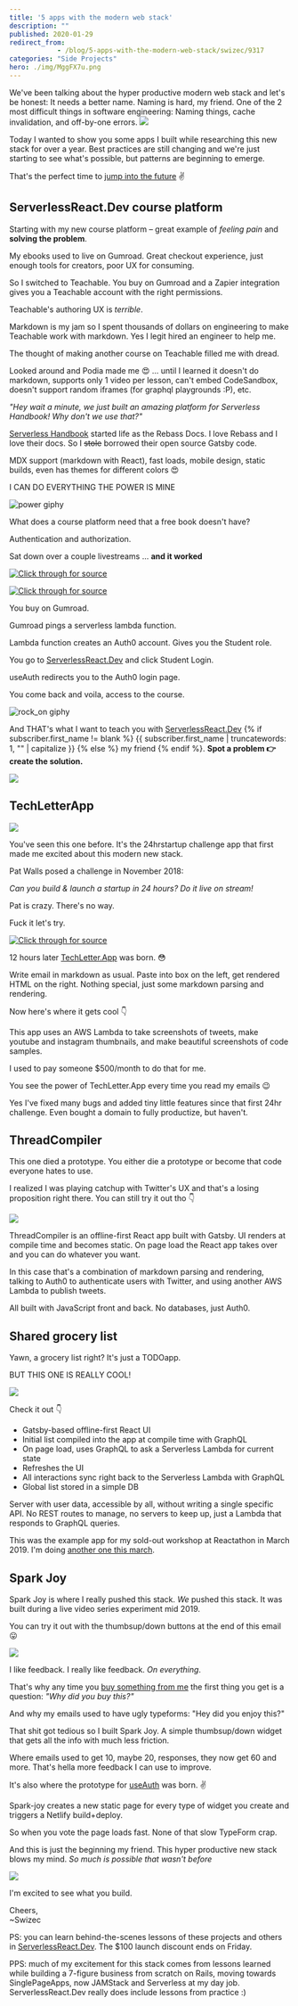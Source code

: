 ```yaml
---
title: '5 apps with the modern web stack'
description: ""
published: 2020-01-29
redirect_from: 
            - /blog/5-apps-with-the-modern-web-stack/swizec/9317
categories: "Side Projects"
hero: ./img/MggFX7u.png
---
```

We&#x27;ve been talking about the hyper productive modern web stack and let&#x27;s be honest: It needs a better name. Naming is hard, my friend. One of the 2 most difficult things in software engineering: Naming things, cache invalidation, and off-by-one errors. ![](./img/MggFX7u.png)



Today I wanted to show you some apps I built while researching this new stack for over a year. Best practices are still changing and we&#x27;re just starting to see what&#x27;s possible, but patterns are beginning to emerge.



That&#x27;s the perfect time to [jump into the future](https://serverlessreact.dev) ✌️



## ServerlessReact.Dev course platform



Starting with my new course platform – great example of _feeling pain_ and **solving the problem**.



My ebooks used to live on Gumroad. Great checkout experience, just enough tools for creators, poor UX for consuming.



So I switched to Teachable. You buy on Gumroad and a Zapier integration gives you a Teachable account with the right permissions.



Teachable&#x27;s authoring UX is _terrible_.



Markdown is my jam so I spent thousands of dollars on engineering to make Teachable work with markdown. Yes I legit hired an engineer to help me.



The thought of making another course on Teachable filled me with dread.



Looked around and Podia made me 😍 ... until I learned it doesn&#x27;t do markdown, supports only 1 video per lesson, can&#x27;t embed CodeSandbox, doesn&#x27;t support random iframes (for graphql playgrounds :P), etc.



_&quot;Hey wait a minute, we just built an amazing platform for Serverless Handbook! Why don&#x27;t we use that?&quot;_



[Serverless Handbook](https://serverlesshandbook.dev) started life as the Rebass Docs. I love Rebass and I love their docs. So I ~~stole~~ borrowed their open source Gatsby code.



MDX support (markdown with React), fast loads, mobile design, static builds, even has themes for different colors 😍



I CAN DO EVERYTHING THE POWER IS MINE



![power giphy](./img/media-3o84sq21TxDH6PyYms-giphy.gif)



What does a course platform need that a free book doesn&#x27;t have?



Authentication and authorization.



Sat down over a couple livestreams ... **and it worked**



[![Click through for source](./img/techletter.app-screenshot-1580316667326.png)](https://www.youtube.com/watch?v=-b14ww6GXNY)



[![Click through for source](./img/techletter.app-screenshot-1580316666651.png)](https://www.youtube.com/watch?v=lwaHKXItp2k)



You buy on Gumroad.



Gumroad pings a serverless lambda function.



Lambda function creates an Auth0 account. Gives you the Student role.



You go to [ServerlessReact.Dev](https://serverlessreact.dev) and click Student Login.



useAuth redirects you to the Auth0 login page.



You come back and voila, access to the course.



![rock_on giphy](./img/media-u0v3z2iQLxyHC-giphy.gif)



And THAT&#x27;s what I want to teach you with [ServerlessReact.Dev](https://serverlessreact.dev) {% if subscriber.first_name != blank %} {{ subscriber.first_name | truncatewords: 1, &quot;&quot; | capitalize }} {% else %} my friend {% endif %}. **Spot a problem 👉 create the solution.**



[![](./img/H43WagD.png)](https://twitter.com/Swizec/status/1222387776970117120)



## TechLetterApp



[![](./img/InwptHv.png)](https://techletter.app/)



You&#x27;ve seen this one before. It&#x27;s the 24hrstartup challenge app that first made me excited about this modern new stack.



Pat Walls posed a challenge in November 2018:



_Can you build &amp; launch a startup in 24 hours? Do it live on stream!_



Pat is crazy. There&#x27;s no way.



Fuck it let&#x27;s try.



[![Click through for source](./img/techletter.app-screenshot-1580316667107.png)](https://www.youtube.com/watch?v=sqlC1zNYG4M)



12 hours later [TechLetter.App](https://techletter.app) was born. 😳



Write email in markdown as usual. Paste into box on the left, get rendered HTML on the right. Nothing special, just some markdown parsing and rendering.



Now here&#x27;s where it gets cool 👇



This app uses an AWS Lambda to take screenshots of tweets, make youtube and instagram thumbnails, and make beautiful screenshots of code samples.



I used to pay someone $500/month to do that for me.



You see the power of TechLetter.App every time you read my emails 😉



Yes I&#x27;ve fixed many bugs and added tiny little features since that first 24hr challenge. Even bought a domain to fully productize, but haven&#x27;t.



## ThreadCompiler



This one died a prototype. You either die a prototype or become that code everyone hates to use.



I realized I was playing catchup with Twitter&#x27;s UX and that&#x27;s a losing proposition right there. You can still try it out tho 👇



[![](./img/mrG7OQq.gif)](https://threadcompiler.com/)



ThreadCompiler is an offline-first React app built with Gatsby. UI renders at compile time and becomes static. On page load the React app takes over and you can do whatever you want.



In this case that&#x27;s a combination of markdown parsing and rendering, talking to Auth0 to authenticate users with Twitter, and using another AWS Lambda to publish tweets.



All built with JavaScript front and back. No databases, just Auth0.



## Shared grocery list



Yawn, a grocery list right? It&#x27;s just a TODOapp.



BUT THIS ONE IS REALLY COOL!



[![](./img/zrt3fMG.gif)](https://shared-grocery-list.swizec.now.sh/)



Check it out 👇



- Gatsby-based offline-first React UI
- Initial list compiled into the app at compile time with GraphQL
- On page load, uses GraphQL to ask a Serverless Lambda for current state
- Refreshes the UI
- All interactions sync right back to the Serverless Lambda with GraphQL
- Global list stored in a simple DB



Server with user data, accessible by all, without writing a single specific API. No REST routes to manage, no servers to keep up, just a Lambda that responds to GraphQL queries.



This was the example app for my sold-out workshop at Reactathon in March 2019. I&#x27;m doing [another one this march](https://ti.to/real-world-react/modern-app-with-react-workshop-2020).



## Spark Joy



Spark Joy is where I really pushed this stack. _We_ pushed this stack. It was built during a live video series experiment mid 2019.



You can try it out with the thumbsup/down buttons at the end of this email 😛



[![](./img/static-widget-demo-c004d017db2b0abcc74ff30eb5c06342.gif)](https://spark-joy.netlify.com/)



I like feedback. I really like feedback. _On everything_.



That&#x27;s why any time you [buy something from me](https://serverlessreact.dev/) the first thing you get is a question: _&quot;Why did you buy this?&quot;_



And why my emails used to have ugly typeforms: &quot;Hey did you enjoy this?&quot;



That shit got tedious so I built Spark Joy. A simple thumbsup/down widget that gets all the info with much less friction.



Where emails used to get 10, maybe 20, responses, they now get 60 and more. That&#x27;s hella more feedback I can use to improve.



It&#x27;s also where the prototype for [useAuth](https://github.com/Swizec/useAuth) was born. ✌️



Spark-joy creates a new static page for every type of widget you create and triggers a Netlify build+deploy.



So when you vote the page loads fast. None of that slow TypeForm crap.



And this is just the beginning my friend. This hyper productive new stack blows my mind. _So much is possible that wasn&#x27;t before_



![](./img/media-xT0xeJpnrWC4XWblEk-giphy.gif)



I&#x27;m excited to see what you build.



Cheers,  
~Swizec



PS: you can learn behind-the-scenes lessons of these projects and others in [ServerlessReact.Dev](https://serverlessreact.dev). The $100 launch discount ends on Friday.



PPS: much of my excitement for this stack comes from lessons learned while building a 7-figure business from scratch on Rails, moving towards SinglePageApps, now JAMStack and Serverless at my day job. ServerlessReact.Dev really does include lessons from practice :)